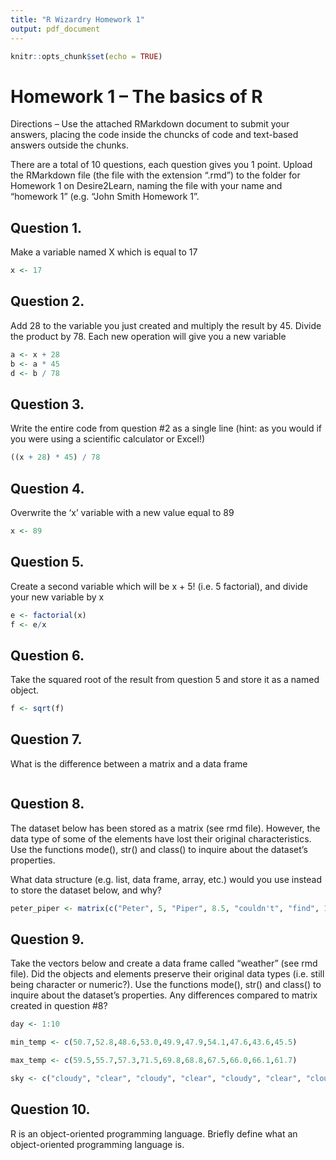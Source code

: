 ```yaml
---
title: "R Wizardry Homework 1"
output: pdf_document
---
```


```r
knitr::opts_chunk$set(echo = TRUE)

```

# Homework 1 – The basics of R

Directions – Use the attached RMarkdown document to submit your answers, placing the code inside the chuncks of code and text-based answers outside the chunks. 

There are a total of 10 questions, each question gives you 1 point. Upload the RMarkdown file (the file with the extension ".rmd") to the folder for Homework 1 on Desire2Learn, naming the file with your name and "homework 1" (e.g. "John Smith Homework 1".




## Question 1. 
Make a variable named X which is equal to 17
```r
x <- 17
```

## Question 2.
Add 28 to the variable you just created and multiply the result by 45. Divide the product by 78. Each new operation will give you a new variable 
 
```r
a <- x + 28
b <- a * 45
d <- b / 78
```

## Question 3. 
Write the entire code from question #2 as a single line (hint: as you would if you were using a scientific calculator or Excel!)

```r
((x + 28) * 45) / 78
```


## Question 4. 
Overwrite the 'x' variable with a new value equal to 89

```r
x <- 89
```

## Question 5. 
Create a second variable which will be x + 5! (i.e. 5 factorial), and divide your new variable by x

```r
e <- factorial(x)
f <- e/x
```


## Question 6. 
Take the squared root of the result from question 5 and store it as a named object.

```r
f <- sqrt(f)
```

## Question 7. 
What is the difference between a matrix and a data frame

```r

```


## Question 8. 
The dataset below has been stored as a matrix (see rmd file). However, the data type of some of the elements have lost their original characteristics. Use the functions mode(), str() and class() to inquire about the dataset's properties.

What data structure (e.g. list, data frame, array, etc.) would you use instead to store the dataset below, and why?

```r

peter_piper <- matrix(c("Peter", 5, "Piper", 8.5, "couldn't", "find", 10, "peppers"), nrow = 2, ncol = 4)

```

## Question 9. 
Take the vectors below and create a data frame called "weather" (see rmd file). Did the objects and elements preserve their original data types (i.e. still being character or numeric?). Use the functions mode(), str() and class() to inquire about the dataset's properties. Any differences compared to matrix created in question #8?

```r

day <- 1:10

min_temp <- c(50.7,52.8,48.6,53.0,49.9,47.9,54.1,47.6,43.6,45.5)

max_temp <- c(59.5,55.7,57.3,71.5,69.8,68.8,67.5,66.0,66.1,61.7)

sky <- c("cloudy", "clear", "cloudy", "clear", "cloudy", "clear", "cloudy", "clear", "cloudy", "clear")


```


## Question 10. 
R is an object-oriented programming language. Briefly define what an object-oriented programming language is.
